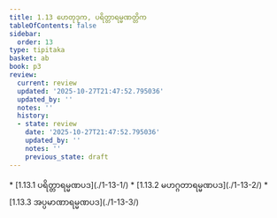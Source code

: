 ```yaml
---
title: 1.13 ဟေတုဒုက, ပရိတ္တာရမ္မဏတ္တိက
tableOfContents: false
sidebar:
  order: 13
type: tipitaka
basket: ab
book: p3
review:
  current: review
  updated: '2025-10-27T21:47:52.795036'
  updated_by: ''
  notes: ''
  history:
  - state: review
    date: '2025-10-27T21:47:52.795036'
    updated_by: ''
    notes: ''
    previous_state: draft
---
```



<ReviewStatus review={frontmatter.review} showDetails={true} />

<HypothesisAnnotation frontmatter={frontmatter} />

<DynamicBreadcrumb />



<TableOfContents book="p3" section="1.13">
* [1.13.1 ပရိတ္တာရမ္မဏပဒ](./1-13-1/)
* [1.13.2 မဟဂ္ဂတာရမ္မဏပဒ](./1-13-2/)
* [1.13.3 အပ္ပမာဏာရမ္မဏပဒ](./1-13-3/)
</TableOfContents>